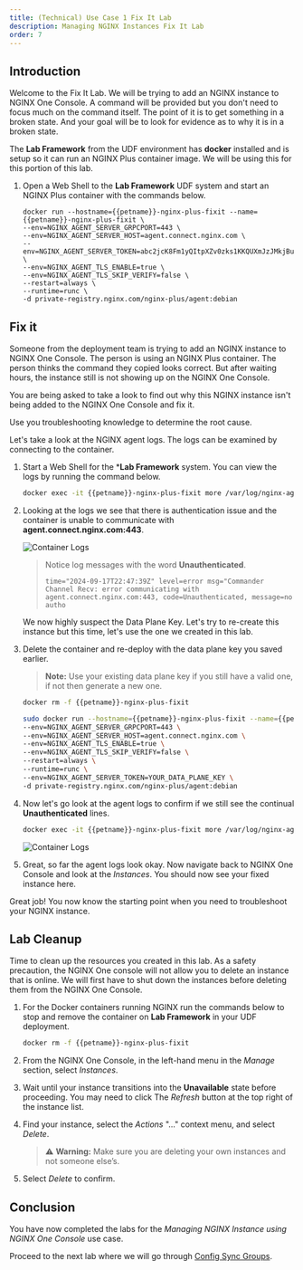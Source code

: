```yaml
---
title: (Technical) Use Case 1 Fix It Lab
description: Managing NGINX Instances Fix It Lab
order: 7
---
```


## Introduction

Welcome to the Fix It Lab. We will be trying to add an NGINX instance to NGINX One Console. A command will be provided
but you don't need to focus much on the command itself. The point of it is to get something in a broken state. And your
goal will be to look for evidence as to why it is in a broken state.

The **Lab Framework** from the UDF environment has **docker** installed and is setup so it can run an NGINX Plus
container image. We will be using this for this portion of this lab.

1. Open a Web Shell to the **Lab Framework** UDF system and start an NGINX Plus container with the commands below.

    ```shell
    docker run --hostname={{petname}}-nginx-plus-fixit --name={{petname}}-nginx-plus-fixit \
    --env=NGINX_AGENT_SERVER_GRPCPORT=443 \
    --env=NGINX_AGENT_SERVER_HOST=agent.connect.nginx.com \
    --env=NGINX_AGENT_SERVER_TOKEN=abc2jcK8Fm1yQItpXZv0zks1KKQUXmJzJMkjButWAOY= \
    --env=NGINX_AGENT_TLS_ENABLE=true \
    --env=NGINX_AGENT_TLS_SKIP_VERIFY=false \
    --restart=always \
    --runtime=runc \
    -d private-registry.nginx.com/nginx-plus/agent:debian
    ```

## Fix it

Someone from the deployment team is trying to add an NGINX instance to NGINX One Console. The person is using an NGINX
Plus container. The person thinks the command they copied looks correct. But after waiting hours, the instance still is
not showing up on the NGINX One Console.

You are being asked to take a look to find out why this NGINX instance isn't being added to the NGINX One Console and
fix it.

Use you troubleshooting knowledge to determine the root cause.

<Collapsible title="Solution">

Let's take a look at the NGINX agent logs. The logs can be examined by connecting to the container.

1. Start a Web Shell for the ***Lab Framework** system. You can view the logs by running the command below.

    ``` bash
    docker exec -it {{petname}}-nginx-plus-fixit more /var/log/nginx-agent/agent.log
    ```

1. Looking at the logs we see that there is authentication issue and the container is unable to communicate with
**agent.connect.nginx.com:443**.

    ![Container Logs](media/lab8-1.png)

    > Notice log messages with the word **Unauthenticated**.
    > ````shell
    > time="2024-09-17T22:47:39Z" level=error msg="Commander Channel Recv: error communicating with agent.connect.nginx.com:443, code=Unauthenticated, message=no autho
    > ````

    We now highly suspect the Data Plane Key. Let's try to re-create this instance but this time, let's use the one we
    created in this lab.

1. Delete the container and re-deploy with the data plane key you saved earlier.

    > **Note:** Use your existing data plane key if you still have a valid one, if not then generate a new one.

    ```bash
    docker rm -f {{petname}}-nginx-plus-fixit
    ```

    ```bash
    sudo docker run --hostname={{petname}}-nginx-plus-fixit --name={{petname}}-nginx-plus-fixit \
    --env=NGINX_AGENT_SERVER_GRPCPORT=443 \
    --env=NGINX_AGENT_SERVER_HOST=agent.connect.nginx.com \
    --env=NGINX_AGENT_TLS_ENABLE=true \
    --env=NGINX_AGENT_TLS_SKIP_VERIFY=false \
    --restart=always \
    --runtime=runc \
    --env=NGINX_AGENT_SERVER_TOKEN=YOUR_DATA_PLANE_KEY \
    -d private-registry.nginx.com/nginx-plus/agent:debian
    ```

1.  Now let's go look at the agent logs to confirm if we still see the continual **Unauthenticated** lines.

    ``` bash
    docker exec -it {{petname}}-nginx-plus-fixit more /var/log/nginx-agent/agent.log
    ```

    ![Container Logs](media/lab8-2.png)

1. Great, so far the agent logs look okay. Now navigate back to NGINX One Console and look at the *Instances*. You
should now see your fixed instance here.

</Collapsible>

Great job! You now know the starting point when you need to troubleshoot your NGINX instance.

## Lab Cleanup

Time to clean up the resources you created in this lab. As a safety precaution, the NGINX One console will not allow
you to delete an instance that is online. We will first have to shut down the instances before deleting them from the
NGINX One Console.

1. For the Docker containers running NGINX run the commands below to stop and remove the container on **Lab Framework**
in your UDF deployment.

    ```bash
    docker rm -f {{petname}}-nginx-plus-fixit
    ```

1. From the NGINX One Console, in the left-hand menu in the *Manage* section, select *Instances*.

1. Wait until your instance transitions into the **Unavailable** state before proceeding. You may need to click The
*Refresh* button at the top right of the instance list.

1. Find your instance, select the *Actions* "..." context menu, and select *Delete*.

    > :warning: **Warning:** Make sure you are deleting your own instances and not someone else’s.

1. Select *Delete* to confirm.

## Conclusion

You have now completed the labs for the *Managing NGINX Instance using NGINX One Console* use case.

Proceed to the next lab where we will go through [Config Sync Groups](nginx-one-8.mdx).
